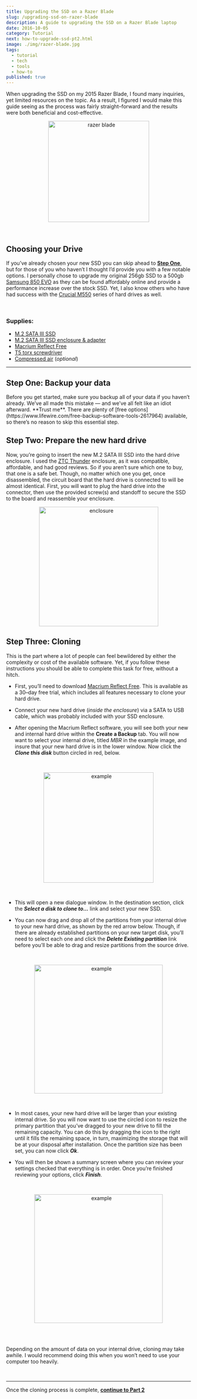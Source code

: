 ```yaml
---
title: Upgrading the SSD on a Razer Blade
slug: /upgrading-ssd-on-razer-blade
description: A guide to upgrading the SSD on a Razer Blade laptop
date: 2016-10-05
category: Tutorial
next: how-to-upgrade-ssd-pt2.html
image: ./img/razer-blade.jpg
tags:
  - tutorial
  - tech
  - tools
  - how-to
published: true
---
```


When upgrading the SSD on my 2015 Razer Blade, I found many inquiries, yet limited resources on the topic. As a result, I figured I would make this guide seeing as the process was fairly straight&ndash;forward and the results were both beneficial and cost-effective.
<br/>

<p align='center'>
  <img src='https://user-images.githubusercontent.com/16360374/59972350-53ee0a00-9542-11e9-81ff-ba378099569f.png' height='275' alt='razer blade' title='Razer Blade'/>
</p>
<br/>

## Choosing your Drive
  If you&rsquo;ve already chosen your new SSD you can skip ahead to [**Step One**](#step1), but for those of you who haven&rsquo;t I thought I&rsquo;d provide you with a few notable options.
  I personally chose to upgrade my original 256gb SSD to a 500gb [Samsung 850 EVO] as they can be found affordably online and provide a performance increase over the stock SSD. Yet, I also know others who have had success with the [Crucial M550] series of hard drives as well.

<br/>

### Supplies:
 * [M.2 SATA III SSD]
 * [M.2 SATA III SSD enclosure & adapter]
 * [Macrium Reflect Free]
 * [T5 torx screwdriver]
 * [Compressed air] (*optional*)

<hr/>

## Step One: **Backup your data**
<a name='step1'/>
  Before you get started, make sure you backup all of your data if you haven&rsquo;t already. We&rsquo;ve all made this mistake &mdash; and we&rsquo;ve all felt like an idiot afterward. **Trust me**. There are plenty of [free options](https://www.lifewire.com/free-backup-software-tools-2617964) available, so there&rsquo;s no reason to skip this essential step.


## Step Two: **Prepare the new hard drive**

  Now, you&rsquo;re going to insert the new M.2 SATA III SSD into the hard drive enclosure. I used the [ZTC Thunder] enclosure, as it was compatible, affordable, and had good reviews. So if you aren&rsquo;t sure which one to buy, that one is a safe bet. Though, no matter which one you get, once disassembled, the circuit board that the hard drive is connected to will be almost identical. First, you will want to plug the hard drive into the connector, then use the provided screw(s) and standoff to secure the SSD to the board and reassemble your enclosure.
  <p align='center'>
    <img src='https://user-images.githubusercontent.com/16360374/59972341-1f7a4e00-9542-11e9-8e69-767515a1794b.png' height='325' align='center' alt='enclosure' title='Enclosure'/>
  </p>

## Step Three: **Cloning**
  This is the part where a lot of people can feel bewildered by either the complexity or cost of the available software. Yet, if you follow these instructions you should be able to complete this task for free, without a hitch.
  <br/>

  * First, you&rsquo;ll need to download [Macrium Reflect Free]. This is available as a 30&ndash;day free trial, which includes all features necessary to clone your hard drive.

  * Connect your new hard drive (*inside the enclosure*) via a SATA to USB cable, which was probably included with your SSD enclosure.

  * After opening the Macrium Reflect software, you will see both your new and internal hard drive within the **Create a Backup** tab. You will now want to select your internal drive, titled *MBR* in the example image, and insure that your new hard drive is in the lower window. Now click the ***Clone this disk*** button circled in red, below.
  <br/>
  <p align='center'>
    <img src='https://cloud.githubusercontent.com/assets/16360374/20454261/29f2ed38-adf0-11e6-959e-8c12611a4dbb.png' height='300' alt='example' title='example'/>
  </p><br/>

  * This will open a new dialogue window. In the destination section, click the ***Select a disk to clone to...*** link and select your new SSD.

  * You can now drag and drop all of the partitions from your internal drive to your new hard drive, as shown by the red arrow below.
  Though, if there are already established partitions on your new target disk, you&rsquo;ll need to select each one and click the ***Delete Existing partition*** link before you&rsquo;ll be able to drag and resize partitions from the source drive.
  <br/>
  <p align='center'>
  	<img src='https://cloud.githubusercontent.com/assets/16360374/20454353/78777002-adf3-11e6-940a-27002b3846d9.png' height='350' alt='example' title='example'/>
  </p><br/>

  * In most cases, your new hard drive will be larger than your existing internal drive. So you will now want to use the circled icon to resize the primary partition that you&rsquo;ve dragged to your new drive to fill the remaining capacity. You can do this by dragging the icon to the right until it fills the remaining space, in turn, maximizing the storage that will be at your disposal after installation. Once the partition size has been set, you can now click ***Ok***.

  * You will then be shown a summary screen where you can  review your settings checked that everything is in order. Once you&rsquo;re finished reviewing your options, click ***Finish***.
  <br/>
  <p align='center'>
    <img src='https://cloud.githubusercontent.com/assets/16360374/20454386/9d73af46-adf4-11e6-9d66-5c71dab08c20.png' height='350' alt='example' title='example'/>
  </p><br/>

  <br/>

  <p className='h-note'> Depending on the amount of data on your internal drive, cloning may take awhile. I would recommend doing this when you won&rsquo;t need to use your computer too heavily.</p>

<br/>
<hr/>

Once the cloning process is complete, **[continue to Part 2](https://tterb-gatsby.netlify.com/blog/how-to-upgrade-ssd-pt2.html)**

<br/>

[Samsung 850 EVO]: https://www.amazon.com/Samsung-850-EVO-Internal-MZ-N5E500BW/dp/B00TGIW1XG/ref=sr_1_13?s=pc&ie=UTF8&qid=1479538259&sr=1-13&keywords=m.2+ssd+cable
[Crucial M550]: https://www.amazon.com/Crucial-256GB-Internal-Solid-CT256M550SSD4/dp/B00ITFZTHC/ref=sr_1_fkmr0_2?ie=UTF8&qid=1479540595&sr=8-2-fkmr0&keywords=crucial%2Bm500%2Bm.2%2Bsata&th=1
[M.2 SATA III SSD]: https://www.amazon.com/Samsung-850-EVO-Internal-MZ-N5E500BW/dp/B00TGIW1XG/ref=sr_1_13?s=pc&ie=UTF8&qid=1479538259&sr=1-13&keywords=m.2+ssd+cable
[M.2 SATA III SSD enclosure & adapter]: https://www.amazon.com/gp/product/B00KQ4LNJC/ref=oh_aui_detailpage_o06_s00?ie=UTF8&psc=1
[Macrium Reflect Free]: http://www.macrium.com/reflectfree.aspx
[T5 torx screwdriver]: https://www.amazon.com/gp/product/B01FAN2MLQ/ref=oh_aui_detailpage_o00_s00?ie=UTF8&psc=1
[Compressed air]: https://www.amazon.com/Compressed-Professional-Blow-Off-Electronics/dp/B015UNJZAC/ref=sr_1_2?ie=UTF8&qid=1479548500&sr=8-2-spons&keywords=compressed+air&psc=1
[free options]: https://www.lifewire.com/free-backup-software-tools-2617964
[ZTC Thunder]: https://www.amazon.com/gp/product/B00KQ4LNJC/ref=oh_aui_detailpage_o06_s00?ie=UTF8&psc=1
[continue to Part 2]: https://tterb-gatsby.netlify.com/blog/how-to-upgrade-ssd-pt2.html
